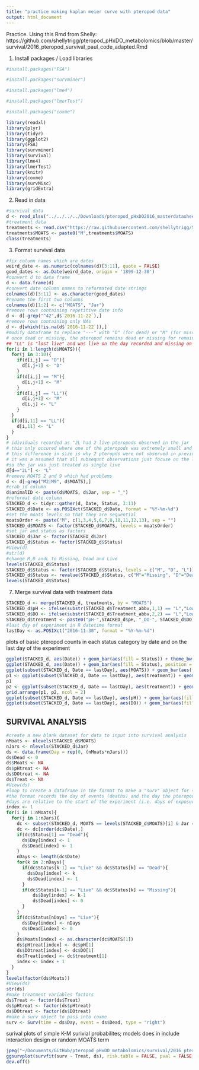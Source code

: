 ```yaml
---
title: "practice making kaplan meier curve with pteropod data"
output: html_document
---
```

Practice.
Using this Rmd from Shelly: https://github.com/shellytrigg/pteropod_pHxDO_metabolomics/blob/master/survival/2016_pteropod_survival_paul_code_adapted.Rmd 

1. Install packages / Load libraries
```r
#install.packages("FSA")
```

```r
#install.packages("survminer")
```

```r
#install.packages("lme4")
```

```r
#install.packages("lmerTest")
```

```r
#install.packages("coxme")
```

```r
library(readxl)
library(plyr)
library(tidyr)
library(ggplot2)
library(FSA)
library(survminer)
library(survival)
library(lme4)
library(lmerTest)
library(knitr)
library(coxme)
library(survMisc)
library(gridExtra)
```

2. Read in data
```r
#survival data
d <- read_xlsx("../../../../Downloads/pteropod_pHxDO2016_masterdatasheet.xlsx", sheet = "sample IDs living", skip = 2)
#treatment data
treatments <- read.csv("https://raw.githubusercontent.com/shellytrigg/Seawater-Chemistry-Analysis/master/2016-17_PteropodExp_WaterChem/PteropodWaterChem/Treatments.csv", stringsAsFactors = FALSE)
treatments$MOATS <- paste0("M",treatments$MOATS)
class(treatments) 
```

3. Format survival data
```r
#fix column names which are dates
weird_date <- as.numeric(colnames(d)[3:11], quote = FALSE)
good_dates <- as.Date(weird_date, origin = '1899-12-30')
#convert d to data frame
d <- data.frame(d)
#convert date column names to reformated date strings
colnames(d)[3:11] <- as.character(good_dates)
#rename the first two columns
colnames(d)[1:2] <- c("MOATS", "Jar")
#remove rows containing repetitive date info
d <- d[-grep("^42",d$`2016-11-22`),]
#remove rows containing only NAs
d <- d[which(!is.na(d$`2016-11-22`)),]
#modify dataframe to replace "---" with "D" (for dead) or "M" (for missing)
# once dead or missing, the pteropod remains dead or missing for remainder of experiment
## "LL" is "lost live" and was live on the day recorded and missing on subsequent days.
for(i in 1:length(d$MOATS)){
  for(j in 3:10){
    if(d[i,j] == "D"){
      d[i,j+1] <- "D"
    }
    if(d[i,j] == "M"){
      d[i,j+1] <- "M"
    }
    if(d[i,j] == "LL"){
      d[i,j+1] <- "M"
      d[i,j] <- "L"
    }
  }
  if(d[i,11] == "LL"){
    d[i,11] <- "L"
  }
}
# idividuals recorded as "2L had 2 live pteropods observed in the jar
# this only occured where one of the pteropods was extremely small and the other large
# this difference in size is why 2 pteropds were not observed in previous checks
# it was a assumed that all subsequnt observations just focuse on the large pteropod
#so the jar was just treated as single live
d[d=="2L"] <- "L"
#remove MOATS 2 and 9 which had problems
d <- d[-grep("M2|M9", d$MOATS),]
#crab_id column
d$animalID <- paste(d$MOATS, d$Jar, sep = "_")
#reformat date column
STACKED_d <- tidyr::gather(d, Date, Status, 3:11)
STACKED_d$Date <- as.POSIXct(STACKED_d$Date, format = "%Y-%m-%d")
#set the moats levels so that they are sequential
moatsOrder <- paste("M", c(1,3,4,5,6,7,8,10,11,12,13), sep = "")
STACKED_d$MOATS <- factor(STACKED_d$MOATS, levels = moatsOrder)
#set jar and status as factors
STACKED_d$Jar <- factor(STACKED_d$Jar)
STACKED_d$Status <- factor(STACKED_d$Status)
#View(d)
#str(d)
#change M,D andL to Missing, Dead and Live
levels(STACKED_d$Status)
STACKED_d$Status <- factor(STACKED_d$Status, levels = c("M", "D", "L"))
STACKED_d$Status <- revalue(STACKED_d$Status, c("M"="Missing", "D"="Dead", "L"="Live"))
levels(STACKED_d$Status)
```

7. Merge survival data with treatment data
```r
STACKED_d <- merge(STACKED_d, treatments, by = "MOATS")
STACKED_d$pH <- ifelse(substr(STACKED_d$Treatment_abbv,1,1) == "L","Low","High")
STACKED_d$DO <- ifelse(substr(STACKED_d$Treatment_abbv,2,2) == "L","Low","High")
STACKED_d$treatment <- paste0("pH-",STACKED_d$pH, "_DO-", STACKED_d$DO)
#last day of experiment in R datetime format
lastDay <- as.POSIXct("2016-11-30", format = "%Y-%m-%d")
```

plots of basic pteropod counts in each status category by date and on the last day of the experiment
```r
ggplot(STACKED_d, aes(Date)) + geom_bar(aes(fill = Status)) + theme_bw(base_size = 30)
ggplot(STACKED_d, aes(Date)) + geom_bar(aes(fill = Status), position = "fill")
ggplot(subset(STACKED_d, Date == lastDay), aes(MOATS)) + geom_bar(aes(fill = Status)) + facet_grid(pH ~ DO)
p1 <- ggplot(subset(STACKED_d, Date == lastDay), aes(treatment)) + geom_bar(aes(fill = Status))+ theme_bw(base_size = 16)+theme(axis.text.x  = element_text(angle=45, vjust=0.5))
p1
p2 <- ggplot(subset(STACKED_d, Date == lastDay), aes(treatment)) + geom_bar(aes(fill = Status), position = "fill")+ theme_bw(base_size = 16)+theme(axis.text.x  = element_text(angle=45, vjust=0.5))
grid.arrange(p1, p2, ncol = 2)
ggplot(subset(STACKED_d, Date == lastDay), aes(pH)) + geom_bar(aes(fill = Status), position = "fill")
ggplot(subset(STACKED_d, Date == lastDay), aes(DO)) + geom_bar(aes(fill = Status), position = "fill")
```

## SURVIVAL ANALYSIS
```r
#create a new blank dataset for data to input into survival analysis
nMoats <- nlevels(STACKED_d$MOATS)
nJars <- nlevels(STACKED_d$Jar)
ds <- data.frame(Day = rep(0, (nMoats*nJars)))
ds$Dead <- 0
ds$Moats <- NA
ds$pHtreat <- NA
ds$DOtreat <- NA
ds$Treat <- NA
#View(ds)
#loop to create a dataframe in the format to make a "surv" object for survival analysis
#the format records the day of events (deaths) and the day the pteropod leave the experiment (either by going missing or the end of the experiment)
#days are relative to the start of the experiment (i.e. days of exposure; collection day = 0)
index <- 1
for(i in 1:nMoats){
  for(j in 1:nJars){
    dc <- subset(STACKED_d, MOATS == levels(STACKED_d$MOATS)[i] & Jar == levels(STACKED_d$Jar)[j])
    dc <- dc[order(dc$Date),]
    if(dc$Status[1] == "Dead"){
      ds$Day[index] <- 1
      ds$Dead[index] <- 1
    }
    nDays <- length(dc$Date)
    for(k in 2:nDays){
      if(dc$Status[k-1] == "Live" && dc$Status[k] == "Dead"){
        ds$Day[index] <- k
        ds$Dead[index] <- 1
      }
      if(dc$Status[k-1] == "Live" && dc$Status[k] == "Missing"){
          ds$Day[index] <- k-1
          ds$Dead[index] <- 0
      }
    }
    if(dc$Status[nDays] == "Live"){
      ds$Day[index] <- nDays
      ds$Dead[index] <- 0
    }
    ds$Moats[index] <- as.character(dc$MOATS[1])
    ds$pHtreat[index] <- dc$pH[1]
    ds$DOtreat[index] <- dc$DO[1]
    ds$Treat[index] <- dc$treatment[1]
    index <- index + 1
  }
}
levels(factor(ds$Moats))
#View(ds)
str(ds)
#make treatment variables factors
ds$Treat <- factor(ds$Treat)
ds$pHtreat <- factor(ds$pHtreat)
ds$DOtreat <- factor(ds$DOtreat)
#make a surv object to pass into coxme
surv <- Surv(time = ds$Day, event = ds$Dead, type = "right")
```

surival plots of simple K-M surivial probabilites; models does in include interaction design or random MOATS term
```r
jpeg("~/Documents/GitHub/pteropod_pHxDO_metabolomics/survival/2016_pteropod_survival_paul_code_adapted_files/surv_curv.jpg", width = 1800, height = 800, res = 200)
ggsurvplot(survfit(surv ~ Treat, ds), risk.table = FALSE, pval = FALSE, conf.int = TRUE, palette = "npg", break.x.by = 1, xlim = c(1,9) , xlab = "Time (days)") #pH and DO treatments
dev.off()
```



